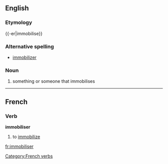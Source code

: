 ==English==
===Etymology===
{{-er|immobilise}}

===Alternative spelling===
*[[immobilizer]]

===Noun===
{{wikipedia}}
{{en-noun}}
#something or someone that immobilises

----

==French==
===Verb===
'''immobiliser'''
#to [[immobilize]]

[[Category:French verbs]]

[[fr:immobiliser]]
